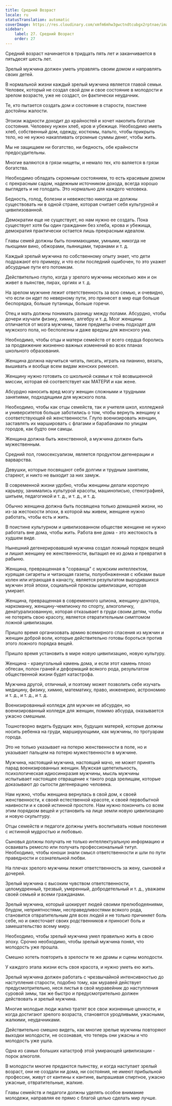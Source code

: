 ```yaml
---
title: Средний Возраст
locale: ru
statusTranslation: automatic
coverImage: https://res.cloudinary.com/xmfm6mhw3gwctndtcubgx2rptnae/image/upload/v1740337243/small_cover_educacion_fundamental_a051170f1c.webp
sidebar:
    label: 27. Средний Возраст
    order: 27
---
```

Средний возраст начинается в тридцать пять лет и заканчивается в пятьдесят шесть лет.

Зрелый мужчина должен уметь управлять своим домом и направлять своих детей.

В нормальной жизни каждый зрелый мужчина является главой семьи. Человек, который не создал свой дом и свое состояние в молодости и зрелом возрасте, уже не создаст, он фактически неудачник.

Те, кто пытается создать дом и состояние в старости, поистине достойны жалости.

Эгоизм жадности доходит до крайностей и хочет накопить богатые состояния. Человеку нужен хлеб, кров и убежище. Необходимо иметь хлеб, собственный дом, одежду, костюмы, пальто, чтобы прикрыть тело, но не нужно накапливать огромные суммы денег, чтобы жить.

Мы не защищаем ни богатство, ни бедность, обе крайности предосудительны.

Многие валяются в грязи нищеты, и немало тех, кто валяется в грязи богатства.

Необходимо обладать скромным состоянием, то есть красивым домом с прекрасным садом, надежным источником дохода, всегда хорошо выглядеть и не голодать. Это нормально для каждого человека.

Бедность, голод, болезни и невежество никогда не должны существовать ни в одной стране, которая считает себя культурной и цивилизованной.

Демократии еще не существует, но нам нужно ее создать. Пока существует хотя бы один гражданин без хлеба, крова и убежища, демократия практически остается лишь прекрасным идеалом.

Главы семей должны быть понимающими, умными, никогда не пьющими вино, обжорами, пьяницами, тиранами и т. д.

Каждый зрелый мужчина по собственному опыту знает, что дети подражают его примеру, и что если последний ошибочен, то это укажет абсурдные пути его потомкам.

Действительно глупо, когда у зрелого мужчины несколько жен и он живет в пьянстве, пирах, оргиях и т. д.

На зрелом мужчине лежит ответственность за всю семью, и очевидно, что если он идет по неверному пути, это принесет в мир еще больше беспорядка, больше путаницы, больше горечи.

Отец и мать должны понимать разницу между полами. Абсурдно, чтобы дочери изучали физику, химию, алгебру и т. д. Мозг женщины отличается от мозга мужчины, такие предметы очень подходят для мужского пола, но бесполезны и даже вредны для женского ума.

Необходимо, чтобы отцы и матери семейств от всего сердца боролись за продвижение жизненно важных изменений во всех планах школьного образования.

Женщина должна научиться читать, писать, играть на пианино, вязать, вышивать и вообще всем видам женских ремесел.

Женщину нужно готовить со школьной скамьи к той возвышенной миссии, которая ей соответствует как МАТЕРИ и как жене.

Абсурдно наносить вред мозгу женщин сложными и трудными занятиями, подходящими для мужского пола.

Необходимо, чтобы как отцы семейств, так и учителя школ, колледжей и университетов больше заботились о том, чтобы вернуть женщину к соответствующей ей женственности. Глупо военизировать женщин, заставлять их маршировать с флагами и барабанами по улицам городов, как будто они самцы.

Женщина должна быть женственной, а мужчина должен быть мужественным.

Средний пол, гомосексуализм, является продуктом дегенерации и варварства.

Девушки, которые посвящают себя долгим и трудным занятиям, стареют, и никто не выходит за них замуж.

В современной жизни удобно, чтобы женщины делали короткую карьеру, занимались культурой красоты, машинописью, стенографией, шитьем, педагогикой и т. д., и т. д., и т. д.

Обычно женщина должна быть посвящена только домашней жизни, но из-за жестокости эпохи, в которой мы живем, женщине нужно работать, чтобы есть и жить.

В поистине культурном и цивилизованном обществе женщине не нужно работать вне дома, чтобы жить. Работа вне дома - это жестокость в худшем виде.

Нынешний дегенерировавший мужчина создал ложный порядок вещей и лишил женщину ее женственности, вытащил ее из дома и превратил в рабыню.

Женщина, превращенная в "сорванца" с мужским интеллектом, курящая сигареты и читающая газеты, полуобнаженная с юбками выше колен или играющая в канасту, является результатом выродившихся мужчин этой эпохи, социальной проказы цивилизации, которая умирает.

Женщина, превращенная в современного шпиона, женщину-доктора, наркоманку, женщину-чемпионку по спорту, алкоголичку, денатурализованную, которая отказывает в груди своим детям, чтобы не потерять свою красоту, является отвратительным симптомом ложной цивилизации.

Пришло время организовать армию всемирного спасения из мужчин и женщин доброй воли, которые действительно готовы бороться против этого ложного порядка вещей.

Пришло время установить в мире новую цивилизацию, новую культуру.

Женщина - краеугольный камень дома, и если этот камень плохо обтесан, полон граней и деформаций всякого рода, результатом общественной жизни будет катастрофа.

Мужчина другой, отличный, и поэтому может позволить себе изучать медицину, физику, химию, математику, право, инженерию, астрономию и т. д., и т. д., и т. д.

Военизированный колледж для мужчин не абсурден, но военизированный колледж для женщин, помимо абсурда, оказывается ужасно смешным.

Тошнотворно видеть будущих жен, будущих матерей, которые должны носить ребенка на груди, марширующими, как мужчины, по тротуарам города.

Это не только указывает на потерю женственности в поле, но и указывает пальцем на потерю мужественности в мужчине.

Мужчина, настоящий мужчина, настоящий мачо, не может принять парад военизированных женщин. Мужская щепетильность, психологическая идиосинкразия мужчины, мысль мужчины испытывает настоящее отвращение к такого рода зрелищам, которые доказывают до сытости дегенерацию человека.

Нам нужно, чтобы женщина вернулась в свой дом, к своей женственности, к своей естественной красоте, к своей первобытной наивности и к своей истинной простоте. Нам нужно покончить со всем этим порядком вещей и установить на лице земли новую цивилизацию и новую скульптуру.

Отцы семейств и педагоги должны уметь воспитывать новые поколения с истинной мудростью и любовью.

Сыновья должны получать не только интеллектуальную информацию и осваивать ремесло или получать профессиональный титул. Необходимо, чтобы юноши знали смысл ответственности и шли по пути праведности и сознательной любви.

На плечах зрелого мужчины лежит ответственность за жену, сыновей и дочерей.

Зрелый мужчина с высоким чувством ответственности, целомудренный, трезвый, умеренный, добродетельный и т. д., уважаем своей семьей и всеми гражданами.

Зрелый мужчина, который шокирует людей своими прелюбодеяниями, блудом, неприятностями, несправедливостями всякого рода, становится отвратительным для всех людей и не только причиняет боль себе, но и ожесточает своих родственников и приносит боль и замешательство всему миру.

Необходимо, чтобы зрелый мужчина умел правильно жить в свою эпоху. Срочно необходимо, чтобы зрелый мужчина понял, что молодость уже прошла.

Смешно хотеть повторить в зрелости те же драмы и сцены молодости.

У каждого этапа жизни есть своя красота, и нужно уметь ею жить.

Зрелый мужчина должен работать с чрезвычайной интенсивностью до наступления старости, подобно тому, как муравей действует предусмотрительно, неся листья в свой муравейник до наступления суровой зимы, так же быстро и предусмотрительно должен действовать и зрелый мужчина.

Многие молодые люди жалко тратят все свои жизненные ценности, и когда достигают зрелого возраста, становятся уродливыми, ужасными, жалкими, неудачниками.

Действительно смешно видеть, как многие зрелые мужчины повторяют выходки молодости, не осознавая, что теперь они ужасны и что молодость уже ушла.

Одна из самых больших катастроф этой умирающей цивилизации - порок алкоголя.

В молодости многие предаются пьянству, и когда наступает зрелый возраст, они не создали ни дома, ни состояния, не имеют прибыльной профессии, живут от кантины к кантине, выпрашивая спиртное, ужасно ужасные, отвратительные, жалкие.

Главы семейств и педагоги должны уделять особое внимание молодежи, направляя ее прямо с благой целью сделать мир лучше.

